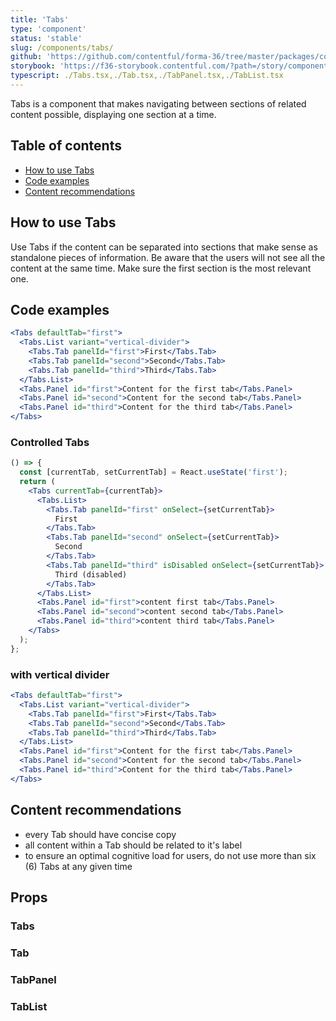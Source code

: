 ```yaml
---
title: 'Tabs'
type: 'component'
status: 'stable'
slug: /components/tabs/
github: 'https://github.com/contentful/forma-36/tree/master/packages/components/tabs'
storybook: 'https://f36-storybook.contentful.com/?path=/story/components-tabs--basic'
typescript: ./Tabs.tsx,./Tab.tsx,./TabPanel.tsx,./TabList.tsx
---
```


Tabs is a component that makes navigating between sections of related content possible, displaying one section at a time.

## Table of contents

- [How to use Tabs](#how-to-use-Tabs)
- [Code examples](#code-examples)
- [Content recommendations](#content-recommendations)

## How to use Tabs

Use Tabs if the content can be separated into sections that make sense as standalone pieces of information.
Be aware that the users will not see all the content at the same time. Make sure the first section is the most relevant one.

## Code examples

```jsx
<Tabs defaultTab="first">
  <Tabs.List variant="vertical-divider">
    <Tabs.Tab panelId="first">First</Tabs.Tab>
    <Tabs.Tab panelId="second">Second</Tabs.Tab>
    <Tabs.Tab panelId="third">Third</Tabs.Tab>
  </Tabs.List>
  <Tabs.Panel id="first">Content for the first tab</Tabs.Panel>
  <Tabs.Panel id="second">Content for the second tab</Tabs.Panel>
  <Tabs.Panel id="third">Content for the third tab</Tabs.Panel>
</Tabs>
```

### Controlled Tabs

```jsx
() => {
  const [currentTab, setCurrentTab] = React.useState('first');
  return (
    <Tabs currentTab={currentTab}>
      <Tabs.List>
        <Tabs.Tab panelId="first" onSelect={setCurrentTab}>
          First
        </Tabs.Tab>
        <Tabs.Tab panelId="second" onSelect={setCurrentTab}>
          Second
        </Tabs.Tab>
        <Tabs.Tab panelId="third" isDisabled onSelect={setCurrentTab}>
          Third (disabled)
        </Tabs.Tab>
      </Tabs.List>
      <Tabs.Panel id="first">content first tab</Tabs.Panel>
      <Tabs.Panel id="second">content second tab</Tabs.Panel>
      <Tabs.Panel id="third">content third tab</Tabs.Panel>
    </Tabs>
  );
};
```

### with vertical divider

```jsx
<Tabs defaultTab="first">
  <Tabs.List variant="vertical-divider">
    <Tabs.Tab panelId="first">First</Tabs.Tab>
    <Tabs.Tab panelId="second">Second</Tabs.Tab>
    <Tabs.Tab panelId="third">Third</Tabs.Tab>
  </Tabs.List>
  <Tabs.Panel id="first">Content for the first tab</Tabs.Panel>
  <Tabs.Panel id="second">Content for the second tab</Tabs.Panel>
  <Tabs.Panel id="third">Content for the third tab</Tabs.Panel>
</Tabs>
```

## Content recommendations

- every Tab should have concise copy
- all content within a Tab should be related to it's label
- to ensure an optimal cognitive load for users, do not use more than six (6) Tabs at any given time

## Props


### Tabs

<Props of="Tabs" />

### Tab

<Props of="Tab" />

### TabPanel

<Props of="TabPanel" />

### TabList

<Props of="TabList" />
